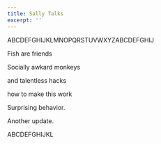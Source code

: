 ```yaml
---
title: Sally Talks
excerpt: ''
---
```


ABCDEFGHIJKLMNOPQRSTUVWXYZABCDEFGHIJ

Fish are friends

Socially awkard monkeys

and talentless hacks

how to make this work

Surprising behavior.

Another update.

ABCDEFGHIJKL
